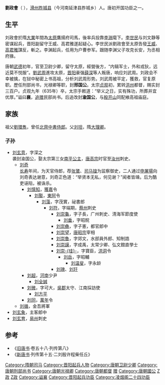 {{unreferenced|time=2014-5-2}}
'''劉政會'''（{{bd|6世纪||635年|catIdx=L}}<!-- 生年无具体记载。如果有新的发现，请提供来源。 -->），[[滑州|滑州]][[胙城县|胙城县]]（今河南延津县胙城乡）人。唐初开国功臣之一。

==生平==
刘政會於隋[[大业_(年号)|大業]]年間為[[太原|太原]]鷹揚府司馬，後率兵投靠[[李淵|李淵]]麾下。[[李世民|李世民]]与刘文静等密谋起兵，晋阳副留守王威、高君雅遂起疑心。李世民派劉政會至太原告發[[王威_(隋朝)|王威]]、[[高君雅|高君雅]]謀反，斬之。李渊起兵，任用为户曹参军。跟随李渊父子攻克长安，为丞相府掾。

唐朝[[武德|武德]]初年，官至卫尉少卿，留守太原，經營後方，“内辑军士，外和戎狄，远近莫不悦服”。[[劉武周|劉武周]]進攻太原，[[晋阳|晋阳]]豪强[[薛深|薛深]]等人叛唐，响应刘武周。刘政会不幸被擒，在狱中秘密上书高祖，分析刘武周形势。刘武周被平定，獲救，官复原职。歷任刑部尚书，光禄卿等职，封'''邢国公'''。太宗[[贞观_(唐朝)|贞观]]初，累转[[洪州|洪州]]都督，赐实封三百户。贞观九年（635年）卒，太宗手敕道：“举义之日，实有殊功，所葬并宜优厚。”谥曰'''襄'''，[[追赠|追赠]]民部尚书。后追改封'''渝国公'''，与[[殷开山|殷开山]]同配飨高祖庙庭。

== 家族 ==

祖父[[劉環雋|劉環雋]]，曾任[[北齊|北齊]][[中書侍郎|中書侍郎]]。父[[刘坦|刘坦]]，隋[[大理卿|大理卿]]。

=== 子孙 ===
*[[刘玄意|刘玄意]]，字深之<br>袭封渝国公，娶太宗第三女[[南平公主_(唐朝)|南平公主]]，[[唐高宗|唐高宗]]时官至[[汝州|汝州]]刺史。
**[[刘奇_(唐朝)|刘奇]]<br>[[長壽_(武周)|长寿]]年间，为天官侍郎，荐[[张鷟|张鷟]]、[[司马锽|司马锽]]为监察御史，二人通过[[申屠瑒|申屠瑒]]向刘奇表达谢意，刘奇正色道：“举贤本无私，何见谢？”闻者皆竦。后为酷吏诬陷，被诛杀。
***[[刘慎知|刘慎知]]，[[獲嘉|獲嘉]]令
****[[刘褧|刘褧]]，[[東阿|東阿]]令
*****[[刘藻|刘藻]]，字茂實，祕書郎
******[[刘符|刘符]]，字端期，[[蔡州|蔡州]]刺史
*******[[刘崇龜|刘崇龜]]，字子長，广州刺史、清海军節度使
********[[刘垂|刘垂]]，字昭貺
*******[[刘崇彝|刘崇彝]]，字子憲，都官郎中
*******[[刘崇望|刘崇望]]，[[唐昭宗|唐昭宗]]宰相
*******[[刘崇魯|刘崇魯]]，字郊文，水部員外郎、知制誥
*******[[刘崇謨|刘崇謨]]，字成禹，太常少卿、弘文館直學士
*******[[刘崇珪|刘崇-{珪}-]]，字寶臣，[[洪洞|洪洞]]令
********[[刘岳|刘岳]]，字昭輔
*********[[刘温叟|刘温叟]]，字永龄
*******[[刘瑰|刘瑰]]、[[刘玗|刘玗]]
***[[刘超|刘超]]，[[河南|河南]]少尹
****[[刘全誠|刘全誠]]
***[[刘微|刘微]]，字可大，[[吳郡|吳郡]]太守、江南採訪使
****[[刘方平|刘方平]]
***[[刘同|刘同]]，[[万年县_(北周)|萬年]]令
**[[刘循|刘循]]，金吾將軍
*[[刘玄象|刘玄象]]，主客郎中
*[[刘玄育|刘玄育]]，[[易州|易州]]刺史

==参考==

* 《[[旧唐书|旧唐书]]·卷五十八·列传第八》
* 《[[新唐书|新唐书]]·列传第十五·二刘殷许程柴任丘》

{{凌煙閣二十四功臣}}
{{DEFAULTSORT:L}}
[[Category:隋朝司马|Category:隋朝司马]]
[[Category:晋阳起兵人物|Category:晋阳起兵人物]]
[[Category:唐朝卫尉少卿|Category:唐朝卫尉少卿]]
[[Category:唐朝刑部尚书|Category:唐朝刑部尚书]]
[[Category:唐朝光禄卿|Category:唐朝光禄卿]]
[[Category:唐朝都督|Category:唐朝都督]]
[[Category:唐朝民部尚书|赠]]
[[Category:唐朝國公|Category:唐朝國公]]
[[Category:河南刘氏|Z政]]
[[Category:刘姓|Z政]]
[[Category:谥襄|Category:谥襄]]
[[Category:晋阳起兵功臣|Category:晋阳起兵功臣]]
[[Category:凌烟阁二十四功臣|Category:凌烟阁二十四功臣]]